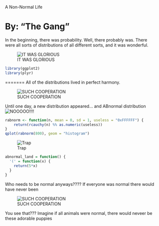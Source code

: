 A Non-Normal Life 

By: "The Gang"
========================================================

In the beginning, there was probability. Well, there probably was. There were all sorts of distributions of all different sorts, and it was wonderful.

![IT WAS GLORIOUS](http://i.imgur.com/FVXGtV0.png)

```r
library(ggplot2)
library(plyr)
```

=======
All of the distributions lived in perfect harmony.

![SUCH COOPERATION](http://i.imgur.com/NayB2RR.gif)

Until one day, a new distribution appeared... and ABnormal distribution
![NOOOOO!!!!](http://i.imgur.com/OVe8D.jpg)


```r
rabnorm <- function(n, mean = 0, sd = 1, useless = "0xFFFFFF") {
    return(rcauchy(n) %% as.numeric(useless))
}
qplot(rabnorm(800), geom = "histogram")
```

![Trap](http://cccpwned.com/img/ackbar.jpg)

```r
abnormal_land = function() {
  '(' = function(x) {
    return(5*x)
  }
}
```

Who needs to be normal anyways???? If everyone was normal there would have never been

![SUCH COOPERATION](https://www.google.com/search?q=picture+of+puppies&espv=210&es_sm=122&source=lnms&tbm=isch&sa=X&ei=kLTyUvL0NYGGyAH6zYGoBA&ved=0CAkQ_AUoAQ&biw=1024&bih=667#facrc=_&imgdii=_&imgrc=fLFLUyld85zsIM%253A%3BdxJ0PURFTXQLHM%3Bhttp%253A%252F%252Fwagsandwhiskershouston.files.wordpress.com%252F2012%252F09%252Fpuppy-dog.jpg%3Bhttp%253A%252F%252Fwagsandwhiskershouston.wordpress.com%252F2012%252F09%252F10%252F1735%252F%3B800%3B531)

You see that??? Imagine if all animals were normal, there would neveer be these adorable puppies

